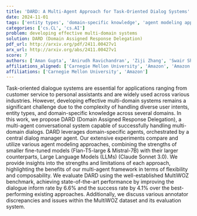 ```yaml
---
title: 'DARD: A Multi-Agent Approach for Task-Oriented Dialog Systems'
date: 2024-11-01
tags: ['entity types', 'domain-specific knowledge', 'agent modeling approaches', 'MultiWOZ benchmark', 'multi-agent conversational system', 'task-oriented dialogue systems', 'dialogue inform rate', 'Large Language Models', 'fine-tuned models', 'MultiWOZ dataset', 'multi-domain systems', 'dialog manager agent', 'annotator discrepancies', 'success rate', 'user intents']
categories: ['cs.CL', 'cs.AI']
problem: developing effective multi-domain systems
solution: DARD (Domain Assigned Response Delegation)
pdf_url: http://arxiv.org/pdf/2411.00427v1
arx_url: http://arxiv.org/abs/2411.00427v1
score: 7
authors: ['Aman Gupta', 'Anirudh Ravichandran', 'Ziji Zhang', 'Swair Shah', 'Anurag Beniwal', 'Narayanan Sadagopan']
affiliations_aligned: ['Carnegie Mellon University', 'Amazon', 'Amazon', 'Amazon', 'Amazon', 'Amazon']
affiliations: ['Carnegie Mellon University', 'Amazon']
---
```



Task-oriented dialogue systems are essential for applications ranging from customer service to personal assistants and are widely used across various industries. However, developing effective multi-domain systems remains a significant challenge due to the complexity of handling diverse user intents, entity types, and domain-specific knowledge across several domains. In this work, we propose DARD (Domain Assigned Response Delegation), a multi-agent conversational system capable of successfully handling multi-domain dialogs. DARD leverages domain-specific agents, orchestrated by a central dialog manager agent. Our extensive experiments compare and utilize various agent modeling approaches, combining the strengths of smaller fine-tuned models (Flan-T5-large & Mistral-7B) with their larger counterparts, Large Language Models (LLMs) (Claude Sonnet 3.0). We provide insights into the strengths and limitations of each approach, highlighting the benefits of our multi-agent framework in terms of flexibility and composability. We evaluate DARD using the well-established MultiWOZ benchmark, achieving state-of-the-art performance by improving the dialogue inform rate by 6.6% and the success rate by 4.1% over the best-performing existing approaches. Additionally, we discuss various annotator discrepancies and issues within the MultiWOZ dataset and its evaluation system.
